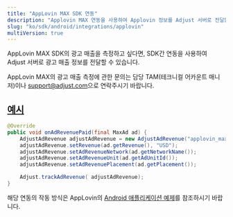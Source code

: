 ```yaml
---
title: "AppLovin MAX SDK 연동"
description: "Applovin MAX 연동을 사용하여 Applovin 정보를 Adjust 서버로 전달합니다."
slug: "ko/sdk/android/integrations/applovin"
multiVersion: true
---
```


AppLovin MAX SDK의 광고 매출을 측정하고 싶다면, SDK간 연동을 사용하여 Adjust 서버로 광고 매출 정보를 전달할 수 있습니다.

<Callout type="note">

AppLovin MAX의 광고 매출 측정에 관한 문의는 담당 TAM\(테크니컬 어카운트 매니저\)이나 [support@adjust.com](mailto:support@adjust.com)으로 연락주시기 바랍니다.

</Callout>

## [예시](examples)

<Tabs>
<Tab title="Java">

```java
@Override
public void onAdRevenuePaid(final MaxAd ad) {
    AdjustAdRevenue adjustAdRevenue = new AdjustAdRevenue("applovin_max_sdk");
    adjustAdRevenue.setRevenue(ad.getRevenue(), "USD");
    adjustAdRevenue.setAdRevenueNetwork(ad.getNetworkName());
    adjustAdRevenue.setAdRevenueUnit(ad.getAdUnitId());
    adjustAdRevenue.setAdRevenuePlacement(ad.getPlacement());

    Adjust.trackAdRevenue( adjustAdRevenue);
}
```

</Tab>
</Tabs>

해당 연동의 작동 방식은 AppLovin의 [Android 애플리케이션 예제](https://github.com/AppLovin/AppLovin-MAX-SDK-Android/blob/master/AppLovin%20MAX%20Demo%20App%20-%20Java/app/src/main/java/com/applovin/enterprise/apps/demoapp/ads/max/RewardedAdActivity.java#L133-L144)를 참조하시기 바랍니다.
